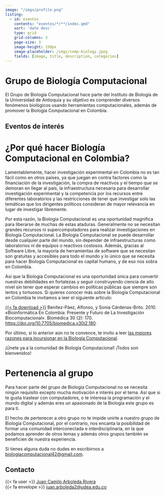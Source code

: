 ```yaml
---
image: "/imgs/profile.png"
listing:
  - id: eventos
    contents: "eventos/*/**/index.qmd"
    sort: 'date desc'
    type: grid
    grid-columns: 3
    page-size: 3
    image-height: 150px
    image-placeholder: /imgs/comp-biology.jpeg
    fields: [image, title, description, categories]
---
```


# Grupo de Biología Computacional

El Grupo de Biología Computacional hace parte del Instituto de Biología de la
Universidad de Antioquia y su objetivo es comprender diversos fenómenos
biológicos usando herramientas computacionales, además de promover la Biología
Computacional en Colombia.

## Eventos de interés

::: {#eventos}
:::

# ¿Por qué hacer Biología Computacional en Colombia?

Lamentablemente, hacer investigación experimental en Colombia no es tan fácil
como en otros países, ya que juegan en contra factores como la financiación de
la investigación, la compra de reactivos y el tiempo que se demoran en llegar
al país, la infraestructura necesaria para desarrollar investigación
experimental y la competencia por los recursos entre diferentes laboratorios y
las restricciones de tener que investigar solo las temáticas que los dirigentes
políticos consideran de mayor relevancia en lugar de investigar libremente.

Por esta razón, la Biología Computacional es una oportunidad magnífica para
liberarse de muchas de estas ataduras. Generalmente no se necesitan grandes
recursos ni supercomputadores para realizar investigaciones en Biología
Computacional. La Biología Computacional se puede desarrollar desde cualquier
parte del mundo, sin depender de infraestructuras como laboratorios ni de
equipos o reactivos costosos. Además, gracias al Software Libre, la mayoría de
herramientas de software que se necesitan son gratuitas y accesibles para todo
el mundo y lo único que se necesita para hacer Biología Computacional es
capital humano, y de eso nos sobra en Colombia.

Así que la Biología Computacional es una oportunidad única para convertir
nuestras debilidades en fortalezas y seguir construyendo ciencia de alto nivel
sin tener que esperar cambios en políticas públicas que siempre son lentos y
tortuosos. Si quieres conocer más sobre la Biología Computacional en
Colombia te invitamos a leer el siguiente artículo:

[{{< fa download >}}](files/bioinfo-Colombia.pdf) Benítez-Páez,
Alfonso, y Sonia Cárdenas-Brito. 2010. «Bioinformática En Colombia: Presente
y Futuro de La Investigación Biocomputacional». Biomédica 30 (2): 170.
[https://doi.org/10.7705/biomedica.v30i2.180](https://doi.org/10.7705/biomedica.v30i2.180).

Por último, si lo anterior aún no te convence, te invito a leer [las mejores
razones para incursionar en la Biología
Computacional](https://caseybergman.wordpress.com/2012/07/31/top-n-reasons-to-do-a-ph-d-or-post-doc-in-bioinformaticscomputational-biology/).

¡Únete ya a la comunidad de Biología Computacional! ¡Todos son bienvenidos!

# Pertenencia al grupo

Para hacer parte del grupo de Biología Computacional no se necesita ningún
requisito excepto mucha motivación e interés por el tema. Así que si te gusta
trastear con computadores, o te interesa la programación y el mundo digital y
además eres un apasionado de la Biología este grupo es para ti.

El hecho de pertenecer a otro grupo no te impide unirte a nuestro grupo de
Biología Computacional, por el contrario, nos encanta la posibilidad de formar
una comunidad interconectada e interdisciplinaria, en la que podamos aprender
de otros temas y además otros grupos también se beneficien de nuestra
experiencia.

Si tienes alguna duda no dudes en escribirnos a
<biologiacomputacional42@gmail.com>.

## Contacto

{{< fa user >}} [Juan Camilo Arboleda Rivera](https://nesper94.github.io)\
{{< fa envelope >}} <juan.arboleda2@udea.edu.co>

